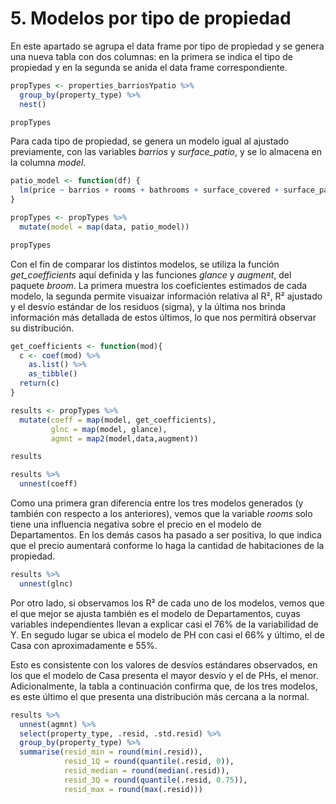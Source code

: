 # 5. Modelos por tipo de propiedad

En este apartado se agrupa el data frame por tipo de propiedad y se genera una nueva tabla con dos columnas: en la primera se indica el tipo de propiedad y en la segunda se anida el data frame correspondiente.

```r
propTypes <- properties_barriosYpatio %>% 
  group_by(property_type) %>% 
  nest()

propTypes
```

Para cada tipo de propiedad, se genera un modelo igual al ajustado previamente, con las variables _barrios_ y *surface_patio*, y se lo almacena en la columna _model_.

```r
patio_model <- function(df) {
  lm(price ~ barrios + rooms + bathrooms + surface_covered + surface_patio, data=df)
}

propTypes <- propTypes %>% 
  mutate(model = map(data, patio_model))

propTypes
```

Con el fin de comparar los distintos modelos, se utiliza la función *get_coefficients* aquí definida y las funciones *glance* y *augment*, del paquete _broom_. La primera muestra los coeficientes estimados de cada modelo, la segunda permite visuaizar información relativa al R², R² ajustado y el desvío estándar de los residuos (sigma), y la última nos brinda información más detallada de estos últimos, lo que nos permitirá observar su distribución.

```r
get_coefficients <- function(mod){
  c <- coef(mod) %>% 
    as.list() %>% 
    as_tibble()
  return(c)
}

results <- propTypes %>% 
  mutate(coeff = map(model, get_coefficients),
         glnc = map(model, glance),
         agmnt = map2(model,data,augment))

results
```

```r
results %>% 
  unnest(coeff)
```

Como una primera gran diferencia entre los tres modelos generados (y también con respecto a los anteriores), vemos que la variable _rooms_ solo tiene una influencia negativa sobre el precio en el modelo de Departamentos. En los demás casos ha pasado a ser positiva, lo que indica que el precio aumentará conforme lo haga la cantidad de habitaciones de la propiedad.

```r
results %>% 
  unnest(glnc)
```

Por otro lado, si observamos los R² de cada uno de los modelos, vemos que el que mejor se ajusta también es el modelo de Departamentos, cuyas variables independientes llevan a explicar casi el 76% de la variabilidad de Y. En segudo lugar se ubica el modelo de PH con casi el 66% y último, el de Casa con aproximadamente e 55%. 

Esto es consistente con los valores de desvíos estándares observados, en los que el modelo de Casa presenta el mayor desvío y el de PHs, el menor. Adicionalmente, la tabla a continuación confirma que, de los tres modelos, es este último el que presenta una distribución más cercana a la normal.

```r
results %>% 
  unnest(agmnt) %>% 
  select(property_type, .resid, .std.resid) %>% 
  group_by(property_type) %>% 
  summarise(resid_min = round(min(.resid)),
            resid_1Q = round(quantile(.resid, 0)),
            resid_median = round(median(.resid)),
            resid_3Q = round(quantile(.resid, 0.75)),
            resid_max = round(max(.resid)))
```

